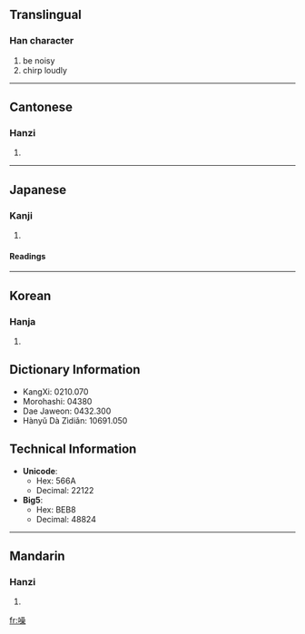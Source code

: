 {{see|譟}}

==Translingual==
===Han character===
{{Han char|rn=30|rad=口|as=13|sn=16|four=6609<sub>4</sub>|canj=口口口木 (RRRD)}}
# be noisy
# chirp loudly
----
==Cantonese==
===Hanzi===
{{yue-hanzi|jyut=|y=chou3}}
# {{defn|Cantonese}}
----
==Japanese==
===Kanji===
{{ja-kanji|grade=|rs=口13}}
# {{defn|Japanese}} 
====Readings====
{{ja-readings|on=[[そう]] (sō)|kun=[[さわぐ]] (sawagu)}}
----
==Korean==
===Hanja===
{{ko-hanja|hangeul=조|rv=jo|mr=cho}}
# {{defn|Korean}}

== Dictionary Information ==
{{zh-attention}}

* KangXi: 0210.070
* Morohashi: 04380
* Dae Jaweon: 0432.300
* Hànyǔ Dà Zìdiǎn: 10691.050

== Technical Information ==

* '''Unicode''':
** Hex: 566A
** Decimal: 22122
* '''Big5''':
** Hex: BEB8
** Decimal: 48824
----
==Mandarin==
===Hanzi===
{{cmn-hanzi|pin=[[zào]] ([[zao4]])|wg=tsao<sup>4</sup>}}
# {{defn|Mandarin}}

[[fr:噪]]